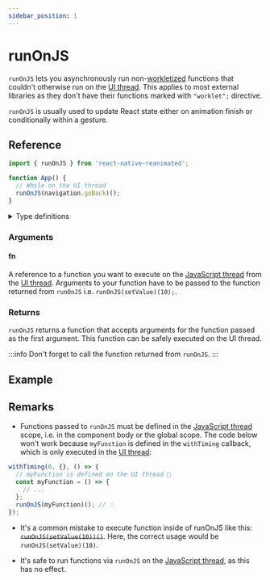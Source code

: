 ```yaml
---
sidebar_position: 1
---
```


# runOnJS

`runOnJS` lets you asynchronously run non-[workletized](/docs/fundamentals/glossary#to-workletize) functions that couldn't otherwise run on the [UI thread](/docs/fundamentals/glossary#ui-thread). This applies to most external libraries as they don't have their functions marked with `"worklet";` directive.

`runOnJS` is usually used to update React state either on animation finish or conditionally within a gesture.

## Reference

```javascript
import { runOnJS } from 'react-native-reanimated';

function App() {
  // While on the UI thread
  runOnJS(navigation.goBack)();
}
```

<details>
<summary>Type definitions</summary>

```typescript
function runOnJS<A extends any[], R>(
  fn: (...args: A) => R
): (...args: Parameters<typeof fn>) => void;
```

</details>

### Arguments

#### fn

A reference to a function you want to execute on the [JavaScript thread](/docs/fundamentals/glossary#javascript-thread) from the [UI thread](/docs/fundamentals/glossary#ui-thread). Arguments to your function have to be passed to the function returned from `runOnJS` i.e. `runOnJS(setValue)(10);`.

### Returns

`runOnJS` returns a function that accepts arguments for the function passed as the first argument. This function can be safely executed on the UI thread.

:::info
Don't forget to call the function returned from `runOnJS`.
:::

## Example


<InteractiveExample src={RunOnJSSrc} component={RunOnJS} />

## Remarks

- Functions passed to `runOnJS` must be defined in the [JavaScript thread](/docs/fundamentals/glossary#javascript-thread) scope, i.e. in the component body or the global scope. The code below won't work because `myFunction` is defined in the `withTiming` callback, which is only executed in the [UI thread](/docs/fundamentals/glossary#ui-thread):

<Indent>

```jsx
withTiming(0, {}, () => {
  // myFunction is defined on the UI thread 🚨
  const myFunction = () => {
    // ...
  };
  runOnJS(myFunction)(); // 💥
});
```

</Indent>

- It's a common mistake to execute function inside of runOnJS like this: ~~`runOnJS(setValue(10))()`~~. Here, the correct usage would be `runOnJS(setValue)(10)`.

- It's safe to run functions via `runOnJS` on the [JavaScript thread](/docs/fundamentals/glossary#javascript-thread), as this has no effect.
